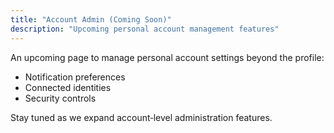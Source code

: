 ```yaml
---
title: "Account Admin (Coming Soon)"
description: "Upcoming personal account management features"
---
```


An upcoming page to manage personal account settings beyond the profile:

- Notification preferences
- Connected identities
- Security controls

Stay tuned as we expand account‑level administration features.